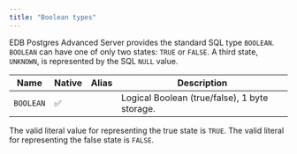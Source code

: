 ```yaml
---
title: "Boolean types"
---
```


<div id="boolean_type" class="registered_link"></div>

EDB Postgres Advanced Server provides the standard SQL type `BOOLEAN`. `BOOLEAN` can have one of only two states: `TRUE` or `FALSE`. A third state, `UNKNOWN`, is represented by the SQL `NULL` value.

| Name      | Native | Alias | Description                                   |
| --------- | ------ | ----- | --------------------------------------------- |
| `BOOLEAN` | ✅     |       | Logical Boolean (true/false), 1 byte storage. |

The valid literal value for representing the true state is `TRUE`. The valid literal for representing the false state is `FALSE`.
